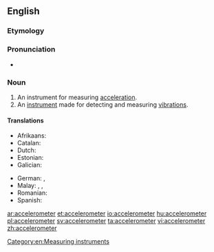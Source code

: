 ==English==
{{wikipedia}}

===Etymology===
{{suffix|accelerate|meter|lang=en}}

===Pronunciation===
* {{a|US}} {{IPA|/æk.ˌsɛl.ə.ˈrɑm.ə.tɚ/|/ɪk.ˌsɛl.ə.ˈrɑm.ə.tɚ/}}

===Noun===
{{en-noun}}

# An instrument for measuring [[acceleration]].
# An [[instrument]] made for detecting and measuring [[vibration]]s.

====Translations====
{{trans-top|instrument for measuring acceleration}}
* Afrikaans: {{t|af|versnellingsmeter}}
* Catalan: {{t|ca|acceleròmetre|m}}
* Dutch: {{t|nl|versnellingsmeter|m}}
* Estonian: {{t|et|kiirendusandur}}
* Galician: {{t|gl|acelerómetro|m}}
{{trans-mid}}
* German: {{t|de|Beschleunigungssensor|m}}, {{t|de|Beschleunigungsmesser|m}}
* Malay: {{t|ms|jangka pecut}}, {{t|ms|meter pecut}}, {{t|ms|akselerometer}}
* Romanian: {{t+|ro|accelerometru|n}}
* Spanish: {{t+|es|acelerómetro|m}}
{{trans-bottom}}

[[Category:en:Measuring instruments]]

[[ar:accelerometer]]
[[et:accelerometer]]
[[io:accelerometer]]
[[hu:accelerometer]]
[[pl:accelerometer]]
[[sv:accelerometer]]
[[ta:accelerometer]]
[[vi:accelerometer]]
[[zh:accelerometer]]